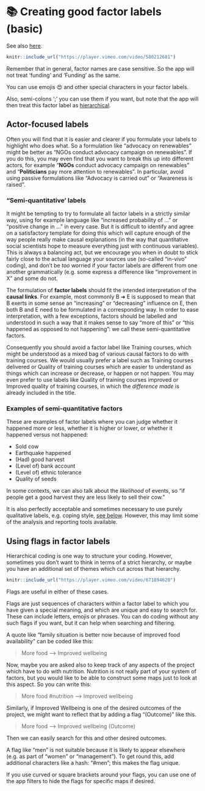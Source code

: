 # 📚 Creating good factor labels (basic){#factor-labels1}

See also [here](#factor-labels2).

```r
knitr::include_url("https://player.vimeo.com/video/580212681")
```


Remember that in general, factor names are case sensitive. So the app will not treat 'funding' and 'Funding' as the same.

You can use emojis 😍 and other special characters in your factor labels.

Also, semi-colons ‘;’ you can use them if you want, but note that the app will then treat this factor label as [hierarchical](#xhierarchical-coding).


## Actor-focused labels

Often you will find that it is easier and clearer if you formulate your labels to highlight who does what. So a formulation like "advocacy on renewables" might be better as "NGOs conduct advocacy campaign on renewables". If you do this, you may even find that you want to break this up into different actors, for example "**NGOs** conduct advocacy campaign on renewables" and "**Politicians** pay more attention to renewables". In particular, avoid using passive formulations like "Advocacy is carried out" or "Awareness is raised".

### "Semi-quantitative' labels

It might be tempting to try to formulate all factor labels in a strictly similar way, using for example language like “increased probability of …” or “positive change in …” in every case. But it is difficult to identify and agree on a satisfactory template for doing this which will capture enough of the way people really make causal explanations (in the way that quantitative social scientists hope to measure everything just with continuous variables). This is always a balancing act, but we encourage you when in doubt to stick fairly close to the actual language your sources use (so-called “in-vivo” coding), and don’t be *too* worried if your factor labels are different from one another grammatically (e.g. some express a difference like “improvement in X” and some do not.

The formulation of **factor labels** should fit the intended interpretation of the **causal links**. For example, most commonly B ➜ E is supposed to mean that B exerts in some sense an “increasing” or “decreasing” influence on E, then both B and E need to be formulated in a corresponding way. In order to ease interpretation, with a few exceptions, factors should be labelled and understood in such a way that it makes sense to say “more of this” or “this happened as opposed to not happening”: we call these semi-quantitative factors.

Consequently you should avoid a factor label like Training courses, which might be understood as a mixed bag of various causal factors to do with training courses. We would usually prefer a label such as Training courses delivered or Quality of training courses which are easier to understand as things which can increase or decrease, or happen or not happen. You may even prefer to use labels like Quality of training courses improved or Improved quality of training courses, in which the *difference made* is already included in the title.

### Examples of semi-quantitative factors

These are examples of factor labels where you can judge whether it happened more or less, whether it is higher or lower, or whether it happened versus not happened:

- Sold cow
- Earthquake happened
- (Had) good harvest
- (Level of) bank account
- (Level of) ethnic tolerance
- Quality of seeds

In some contexts, we can also talk about the *likelihood* of events, so “if people get a good harvest they are less likely to sell their cow.”

It is also perfectly acceptable and sometimes necessary to use purely qualitative labels, e.g. coping style, [see below](https://guide.causalmap.app/creating.html#examples-of-non-quantitative-factors). However, this may limit some of the analysis and reporting tools available.

## Using flags in factor labels

Hierarchical coding is one way to structure your coding. However, sometimes you don't want to think in terms of a strict hierarchy, or maybe you have an additional set of themes which cut across that hierarchy.

````r
knitr::include_url("https://player.vimeo.com/video/671894620")

````

Flags are useful in either of these cases.

Flags are just sequences of characters within a factor label to which you have given a special meaning, and which are unique and easy to search for. These can include letters, emojis or phrases. You can do coding without any such flags if you want, but it can help when searching and filtering.

A quote like “family situation is better now because of improved food availability” can be coded like this:

> More food --> Improved wellbeing

Now, maybe you are asked also to keep track of any aspects of the project which have to do with nutrition. Nutrition is not really part of your system of factors, but you would like to be able to construct some maps just to look at this aspect. So you can write this:

> More food #nutrition --> Improved wellbeing  

Similarly,  if Improved Wellbeing is one of the desired outcomes of the project, we might want to reflect that by adding a flag "(Outcome)" like this.

> More food --> Improved wellbeing (Outcome)

Then we can easily search for this and other desired outcomes.  

A flag like “men” is not suitable because it is likely to appear elsewhere (e.g. as part of “women” or “management”). To get round this, add additional characters like a hash: “#men”; this makes the flag unique.

If you use curved or square brackets around your flags, you can use one of the app filters to hide the flags for specific maps if desired.

